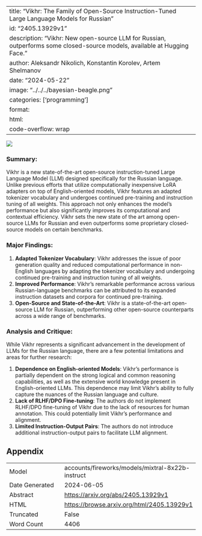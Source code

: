 
---
title: "Vikhr: The Family of Open-Source Instruction-Tuned Large Language Models for Russian"
id: "2405.13929v1"
description: "Vikhr: New open-source LLM for Russian, outperforms some closed-source models, available at Hugging Face."
author: Aleksandr Nikolich, Konstantin Korolev, Artem Shelmanov
date: "2024-05-22"
image: "../../../bayesian-beagle.png"
categories: ['programming']
format:
  html:
    code-overflow: wrap
---

![](../../../bayesian-beagle.png)

### Summary:

Vikhr is a new state-of-the-art open-source instruction-tuned Large Language Model (LLM) designed specifically for the Russian language. Unlike previous efforts that utilize computationally inexpensive LoRA adapters on top of English-oriented models, Vikhr features an adapted tokenizer vocabulary and undergoes continued pre-training and instruction tuning of all weights. This approach not only enhances the model’s performance but also significantly improves its computational and contextual efficiency. Vikhr sets the new state of the art among open-source LLMs for Russian and even outperforms some proprietary closed-source models on certain benchmarks.

### Major Findings:

1. **Adapted Tokenizer Vocabulary**: Vikhr addresses the issue of poor generation quality and reduced computational performance in non-English languages by adapting the tokenizer vocabulary and undergoing continued pre-training and instruction tuning of all weights.
2. **Improved Performance**: Vikhr's remarkable performance across various Russian-language benchmarks can be attributed to its expanded instruction datasets and corpora for continued pre-training.
3. **Open-Source and State-of-the-Art**: Vikhr is a state-of-the-art open-source LLM for Russian, outperforming other open-source counterparts across a wide range of benchmarks.

### Analysis and Critique:

While Vikhr represents a significant advancement in the development of LLMs for the Russian language, there are a few potential limitations and areas for further research:

1. **Dependence on English-oriented Models**: Vikhr's performance is partially dependent on the strong logical and common reasoning capabilities, as well as the extensive world knowledge present in English-oriented LLMs. This dependence may limit Vikhr's ability to fully capture the nuances of the Russian language and culture.
2. **Lack of RLHF/DPO Fine-tuning**: The authors do not implement RLHF/DPO fine-tuning of Vikhr due to the lack of resources for human annotation. This could potentially limit Vikhr's performance and alignment.
3. **Limited Instruction-Output Pairs**: The authors do not introduce additional instruction-output pairs to facilitate LLM alignment.

## Appendix

|          |          |
|----------|----------|
| Model     | accounts/fireworks/models/mixtral-8x22b-instruct       |
| Date Generated     | 2024-06-05       |
| Abstract | [https://arxiv.org/abs/2405.13929v1](https://arxiv.org/abs/2405.13929v1)        |
| HTML     | [https://browse.arxiv.org/html/2405.13929v1](https://browse.arxiv.org/html/2405.13929v1)       |
| Truncated       | False       |
| Word Count       | 4406       |